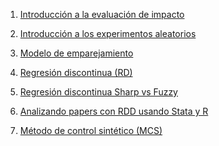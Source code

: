 1.  [Introducción a la evaluación de impacto](../2021-02-27-01-introduccion-a-la-evaluacion-de-impacto/index.qmd)

2.  [Introducción a los experimentos aleatorios](../2021-03-06-02-introduccion-a-los-experimentos-aleatorios/index.qmd)

3.  [Modelo de emparejamiento](../2021-03-13-03-modelo-de-emparejamiento/index.qmd)

4.  [Regresión discontinua (RD)](../2021-03-20-04-regresion-discontinua-rd/index.qmd)

5.  [Regresión discontinua Sharp vs Fuzzy](../2021-03-27-05-regresion-discontinua-sharp-vs-fuzzy/index.qmd)

6.  [Analizando papers con RDD usando Stata y R](../2021-04-03-06-analizando-papers-con-rdd-usando-stata-y-r/index.qmd)

7.  [Método de control sintético (MCS)](../2021-04-10-07-metodo-de-control-sintetico-mcs/index.qmd)